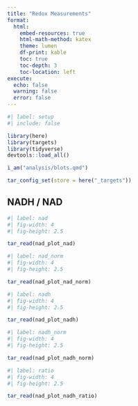 ```yaml
---
title: "Redox Measurements"
format: 
  html:
    embed-resources: true
    html-math-method: katex
    theme: lumen
    df-print: kable
    toc: true
    toc-depth: 3
    toc-location: left
execute:
  echo: false
  warning: false
  error: false
---
```


```r
#| label: setup
#| include: false

library(here)
library(targets)
library(tidyverse)
devtools::load_all()

i_am("analysis/blots.qmd")

tar_config_set(store = here("_targets"))
```

## NADH / NAD

```r
#| label: nad
#| fig-width: 4
#| fig-height: 2.5

tar_read(nad_plot_nad)
```

```r
#| label: nad_norm
#| fig-width: 4
#| fig-height: 2.5

tar_read(nad_plot_nad_norm)
```

```r
#| label: nadh
#| fig-width: 4
#| fig-height: 2.5

tar_read(nad_plot_nadh)
```

```r
#| label: nadh_norm
#| fig-width: 4
#| fig-height: 2.5

tar_read(nad_plot_nadh_norm)
```

```r
#| label: ratio
#| fig-width: 4
#| fig-height: 2.5

tar_read(nad_plot_nadh_ratio)
```
